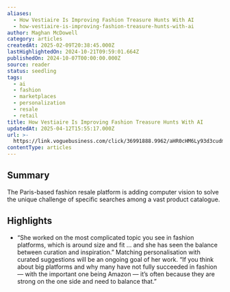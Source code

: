 ```yaml
---
aliases:
  - How Vestiaire Is Improving Fashion Treasure Hunts With AI
  - how-vestiaire-is-improving-fashion-treasure-hunts-with-ai
author: Maghan McDowell
category: articles
createdAt: 2025-02-09T20:38:45.000Z
lastHighlightedOn: 2024-10-21T09:59:01.664Z
publishedOn: 2024-10-07T00:00:00.000Z
source: reader
status: seedling
tags:
  - ai
  - fashion
  - marketplaces
  - personalization
  - resale
  - retail
title: How Vestiaire Is Improving Fashion Treasure Hunts With AI
updatedAt: 2025-04-12T15:55:17.000Z
url: >-
  https://link.voguebusiness.com/click/36991888.9962/aHR0cHM6Ly93d3cudm9ndWVidXNpbmVzcy5jb20vc3RvcnkvdGVjaG5vbG9neS9ob3ctdmVzdGlhaXJlLWlzLWltcHJvdmluZy1mYXNoaW9uLXRyZWFzdXJlLWh1bnRzLXdpdGgtYWk_dUlEPTU4YmEyOWY2NTkyYzI0ZWYwYmRlZmE3NjExNGE0Mzk4MmE4MDZjMTdhMjg5ZWQ3NThhM2IwNzk0ZmU4MzQ0MzUmdXRtX2NhbXBhaWduPVZCX1RlY2hFZGl0X01FTUJFUl8wMTEwMjQmdXRtX3NvdXJjZT1uZXdzbGV0dGVyJnV0bV9icmFuZD12YiZ1dG1fbWFpbGluZz1WQl9UZWNoRWRpdF9NRU1CRVJfMDgxMDI0/666bfa066c79dd1d3d092cdaB2b45bd7d
contentType: articles
---
```

## Summary

The Paris-based fashion resale platform is adding computer vision to solve the unique challenge of specific searches among a vast product catalogue.

## Highlights

- “She worked on the most complicated topic you see in fashion platforms, which is around size and fit … and she has seen the balance between curation and inspiration.” Matching personalisation with curated suggestions will be an ongoing goal of her work. “If you think about big platforms and why many have not fully succeeded in fashion — with the important one being Amazon — it’s often because they are strong on the one side and need to balance that.”
